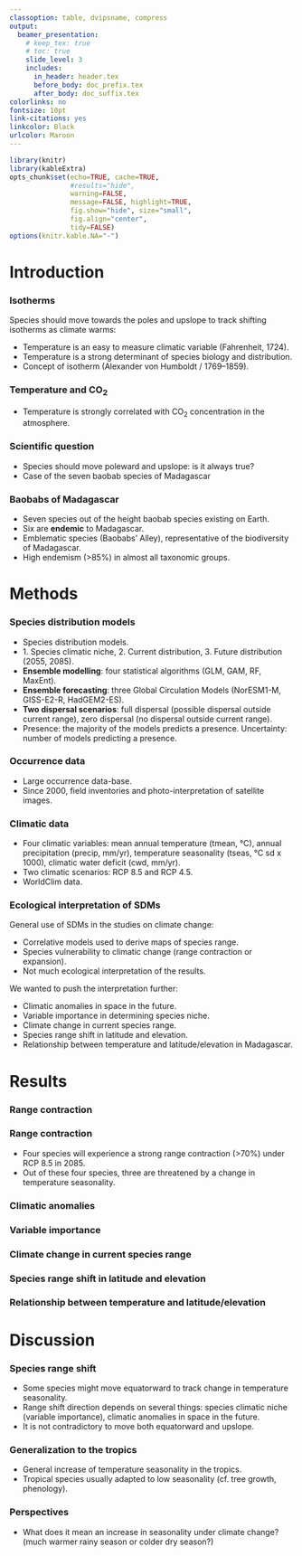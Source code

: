 ```yaml
---
classoption: table, dvipsname, compress
output: 
  beamer_presentation:
    # keep_tex: true
    # toc: true
    slide_level: 3
    includes:
      in_header: header.tex
      before_body: doc_prefix.tex
      after_body: doc_suffix.tex
colorlinks: no
fontsize: 10pt
link-citations: yes
linkcolor: Black
urlcolor: Maroon
---
```


```r
library(knitr)
library(kableExtra)
opts_chunk$set(echo=TRUE, cache=TRUE,
               #results="hide", 
               warning=FALSE,
               message=FALSE, highlight=TRUE,
               fig.show="hide", size="small",
               fig.align="center",
               tidy=FALSE)
options(knitr.kable.NA="-")
```


# Introduction

### Isotherms

Species should move towards the poles and upslope to track shifting isotherms as climate warms:

- Temperature is an easy to measure climatic variable (Fahrenheit, 1724).
- Temperature is a strong determinant of species biology and distribution.
- Concept of isotherm (Alexander von Humboldt / 1769--1859).

\centering \includegraphics[width=0.4\textwidth]{figs/isothermes-latitude.jpg}
\includegraphics[width=0.4\textwidth]{figs/isothermes-elevation.jpg}

### Temperature and CO$_2$

- Temperature is strongly correlated with CO$_2$ concentration in the atmosphere.

\centering \includegraphics[width=0.5\textwidth]{figs/temp_CO2.jpg}

### Scientific question

- Species should move poleward and upslope: is it always true?
- Case of the seven baobab species of Madagascar

### Baobabs of Madagascar

- Seven species out of the height baobab species existing on Earth.
- Six are **endemic** to Madagascar.
- Emblematic species (Baobabs' Alley), representative of the biodiversity of Madagascar.
- High endemism (>85%) in almost all taxonomic groups.

\centering \includegraphics[width=0.3\textwidth]{figs/A_grandidieri.jpg}
\includegraphics[width=0.3\textwidth]{figs/A_suarezensis.jpg}
\includegraphics[width=0.3\textwidth]{figs/A_perrieri.jpg}

<!-- ============================================ -->
<!-- Methods -->
<!-- ============================================ -->

# Methods

### Species distribution models

- Species distribution models.
- 1\. Species climatic niche, 2\. Current distribution, 3\. Future distribution (2055, 2085).
- **Ensemble modelling**: four statistical algorithms (GLM, GAM, RF, MaxEnt).
- **Ensemble forecasting**: three Global Circulation Models (NorESM1-M, GISS-E2-R, HadGEM2-ES).
- **Two dispersal scenarios**: full dispersal (possible dispersal outside current range), zero dispersal (no dispersal outside current range).
- Presence: the majority of the models predicts a presence. Uncertainty: number of models predicting a presence.

### Occurrence data

\bcols
\bcol{0.5\textwidth}

- Large occurrence data-base.
- Since 2000, field inventories and photo-interpretation of satellite images.

\ecol
\bcol{0.5\textwidth}

\centering \includegraphics[width=0.7\textwidth]{figs/data_points.png}

\ecol
\ecols


### Climatic data

- Four climatic variables: mean annual temperature (tmean, °C), annual precipitation (precip, mm/yr), temperature seasonality (tseas, °C sd x 1000), climatic water deficit (cwd, mm/yr).
- Two climatic scenarios: RCP 8.5 and RCP 4.5.
- WorldClim data.

### Ecological interpretation of SDMs

General use of SDMs in the studies on climate change:

- Correlative models used to derive maps of species range.
- Species vulnerability to climatic change (range contraction or expansion).
- Not much ecological interpretation of the results.

We wanted to push the interpretation further:

- Climatic anomalies in space in the future.
- Variable importance in determining species niche.
- Climate change in current species range.
- Species range shift in latitude and elevation.
- Relationship between temperature and latitude/elevation in Madagascar.

<!-- ============================================ -->
<!-- Results -->
<!-- ============================================ -->

# Results

### Range contraction

\centering \includegraphics[height=0.8\textheight]{figs/sdm.png}

### Range contraction

- Four species will experience a strong range contraction (>70%) under RCP 8.5 in 2085.
- Out of these four species, three are threatened by a change in temperature seasonality.

\centering \includegraphics[width=0.6\textwidth]{figs/sdm_A_suarezensis.png}

### Climatic anomalies

\centering \includegraphics[width=0.6\textwidth]{figs/anomalies.png}

### Variable importance

\centering \includegraphics[width=\textwidth]{figs/var_imp.png}

### Climate change in current species range

\centering \includegraphics[width=\textwidth]{figs/niche-shift.png}

### Species range shift in latitude and elevation

\centering \includegraphics[width=0.6\textwidth]{figs/latitude-elevation.png}

### Relationship between temperature and latitude/elevation

\centering \includegraphics[width=0.6\textwidth]{figs/temp-elevation-latitude.png}

<!-- ============================================ -->
<!-- Discussion -->
<!-- ============================================ -->

# Discussion

### Species range shift

- Some species might move equatorward to track change in temperature seasonality.
- Range shift direction depends on several things: species climatic niche (variable importance), climatic anomalies in space in the future.
- It is not contradictory to move both equatorward and upslope.

### Generalization to the tropics

- General increase of temperature seasonality in the tropics.
- Tropical species usually adapted to low seasonality (cf. tree growth, phenology).

\centering \includegraphics[width=0.6\textwidth]{figs/tseas_tropics.png}

### Perspectives

- What does it mean an increase in seasonality under climate change? (much warmer rainy season or colder dry season?)
